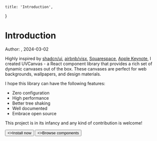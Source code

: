     title: 'Introduction',
}

# Introduction


Author: <Authors names="ciaochaos" />, 2024-03-02


Highly inspired by [shadcn/ui](https://ui.shadcn.com/), [airbnb/visx](https://airbnb.io/visx/), [Squarespace](https://support.squarespace.com/hc/en-us/articles/4424780922509-Section-background-art), [Apple Keynote](https://support.apple.com/guide/keynote/change-a-slide-background-tan52c1cf827/mac), I created UVCanvas - a React component library that provides a rich set of dynamic canvases out of the box. These canvases are perfect for web backgrounds, wallpapers, and design materials.

I hope this library can have the following features:

- Zero configuration
- High performance
- Better tree shaking
- Well documented
- Embrace open source

This project is in its infancy and any kind of contribution is welcome!


<div className="not-prose mb-16 mt-6 flex gap-3">
  <Button href="/docs/installation" arrow="right">
    <>Install now</>
  </Button>
  <Button href="/docs/components" variant="outline">
    <>Browse components</>
  </Button>
</div>

